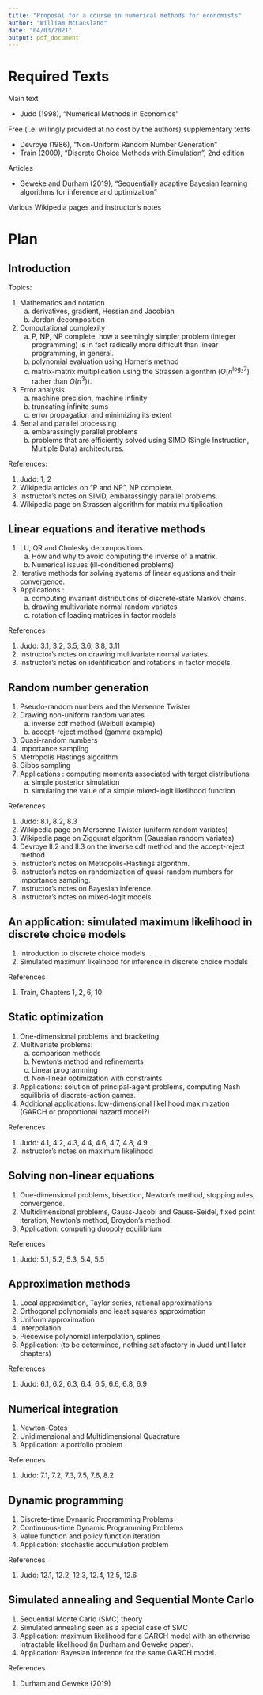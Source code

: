 ```yaml
---
title: "Proposal for a course in numerical methods for economists"
author: "William McCausland"
date: "04/03/2021"
output: pdf_document
---
```


# Required Texts

Main text

- Judd (1998), "Numerical Methods in Economics"

Free (i.e. willingly provided at no cost by the authors) supplementary texts

- Devroye (1986), "Non-Uniform Random Number Generation"
- Train (2009), "Discrete Choice Methods with Simulation", 2nd edition

Articles

- Geweke and Durham (2019), "Sequentially adaptive Bayesian learning algorithms for inference and optimization"

Various Wikipedia pages and instructor's notes

# Plan

## Introduction

Topics:

1. Mathematics and notation
    a. derivatives, gradient, Hessian and Jacobian
    a. Jordan decomposition
1. Computational complexity
    a. P, NP, NP complete, how a seemingly simpler problem (integer programming) is in fact radically more difficult than linear programming, in general.
    a. polynomial evaluation using Horner's method
    a. matrix-matrix multiplication using the Strassen algorithm ($O(n^{\log_2 7})$ rather than $O(n^3)$).
1. Error analysis
    a. machine precision, machine infinity
    a. truncating infinite sums
    a. error propagation and minimizing its extent
1. Serial and parallel processing
    a. embarassingly parallel problems
    a. problems that are efficiently solved using SIMD (Single Instruction, Multiple Data) architectures.

References:

1. Judd: 1, 2
1. Wikipedia articles on "P and NP", NP complete.
1. Instructor's notes on SIMD, embarassingly parallel problems.
1. Wikipedia page on Strassen algorithm for matrix multiplication

## Linear equations and iterative methods

1. LU, QR and Cholesky decompositions
    a. How and why to avoid computing the inverse of a matrix.
    a. Numerical issues (ill-conditioned problems)
1. Iterative methods for solving systems of linear equations and their convergence.
1. Applications :
    a. computing invariant distributions of discrete-state Markov chains.
    a. drawing multivariate normal random variates
    a. rotation of loading matrices in factor models

References

1. Judd: 3.1, 3.2, 3.5, 3.6, 3.8, 3.11
1. Instructor's notes on drawing multivariate normal variates.
1. Instructor's notes on identification and rotations in factor models.

## Random number generation

1. Pseudo-random numbers and the Mersenne Twister
1. Drawing non-uniform random variates
    a. inverse cdf method (Weibull example)
    a. accept-reject method (gamma example)
1. Quasi-random numbers
1. Importance sampling
1. Metropolis Hastings algorithm
1. Gibbs sampling
1. Applications : computing moments associated with target distributions
    a. simple posterior simulation
    a. simulating the value of a simple mixed-logit likelihood function

References

1. Judd: 8.1, 8.2, 8.3
1. Wikipedia page on Mersenne Twister (uniform random variates)
1. Wikipedia page on Ziggurat algorithm (Gaussian random variates)
1. Devroye II.2 and II.3 on the inverse cdf method and the accept-reject method
1. Instructor's notes on Metropolis-Hastings algorithm.
1. Instructor's notes on randomization of quasi-random numbers for importance sampling.
1. Instructor's notes on Bayesian inference.
1. Instructor's notes on mixed-logit models.

## An application: simulated maximum likelihood in discrete choice models

1. Introduction to discrete choice models
1. Simulated maximum likelihood for inference in discrete choice models

References

1. Train, Chapters 1, 2, 6, 10

## Static optimization

1. One-dimensional problems and bracketing.
1. Multivariate problems:
    a. comparison methods
    a. Newton's method and refinements
    a. Linear programming
    a. Non-linear optimization with constraints
1. Applications: solution of principal-agent problems, computing Nash equilibria of discrete-action games.
1. Additional applications: low-dimensional likelihood maximization (GARCH or proportional hazard model?)

References

1. Judd: 4.1, 4.2, 4.3, 4.4, 4.6, 4.7, 4.8, 4.9
1. Instructor's notes on maximum likelihood

## Solving non-linear equations

1. One-dimensional problems, bisection, Newton's method, stopping rules, convergence.
1. Multidimensional problems, Gauss-Jacobi and Gauss-Seidel, fixed point iteration, Newton's method, Broydon's method.
1. Application: computing duopoly equilibrium

References

1. Judd: 5.1, 5.2, 5.3, 5.4, 5.5

## Approximation methods

1. Local approximation, Taylor series, rational approximations
1. Orthogonal polynomials and least squares approximation
1. Uniform approximation
1. Interpolation
1. Piecewise polynomial interpolation, splines
1. Application: (to be determined, nothing satisfactory in Judd until later chapters)

References

1. Judd: 6.1, 6.2, 6.3, 6.4, 6.5, 6.6, 6.8, 6.9

## Numerical integration

1. Newton-Cotes
1. Unidimensional and Multidimensional Quadrature
1. Application: a portfolio problem

References

1. Judd: 7.1, 7.2, 7.3, 7.5, 7.6, 8.2

## Dynamic programming

1. Discrete-time Dynamic Programming Problems
1. Continuous-time Dynamic Programming Problems
1. Value function and policy function iteration
1. Application: stochastic accumulation problem

References

1. Judd: 12.1, 12.2, 12.3, 12.4, 12.5, 12.6

## Simulated annealing and Sequential Monte Carlo

1. Sequential Monte Carlo (SMC) theory
1. Simulated annealing seen as a special case of SMC
1. Application: maximum likelihood for a GARCH model with an otherwise intractable likelihood (in Durham and Geweke paper).
1. Application: Bayesian inference for the same GARCH model.

References

1. Durham and Geweke (2019)
